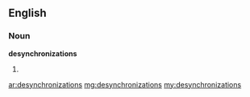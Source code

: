 ==English==

===Noun===
'''desynchronizations'''

# {{plural of|desynchronization}}

[[ar:desynchronizations]]
[[mg:desynchronizations]]
[[my:desynchronizations]]